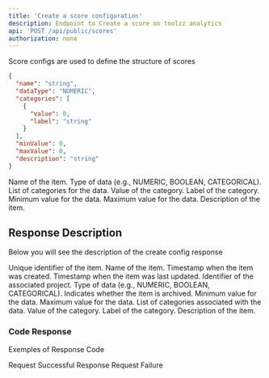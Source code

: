```yaml
---
title: 'Create a score configuration'
description: Endpoint to Create a score on toolzz analytics
api: 'POST /api/public/scores'
authorization: none
---
```

<Note>Score configs are used to define the structure of scores</Note>


<RequestExample>

```json Payload Example
{
  "name": "string",
  "dataType": "NUMERIC",
  "categories": [
    {
      "value": 0,
      "label": "string"
    }
  ],
  "minValue": 0,
  "maxValue": 0,
  "description": "string"
}
```
</RequestExample>

<Expandable title="Request">
<ResponseField name="name" type="string" required>
  Name of the item.
</ResponseField>
<ResponseField name="dataType" type="string" required>
  Type of data (e.g., NUMERIC, BOOLEAN, CATEGORICAL).
</ResponseField>
<ResponseField name="categories" type="array" required>
  List of categories for the data.
  <Expandable title="properties">
    <ResponseField name="value" type="integer" required>
      Value of the category.
    </ResponseField>
    <ResponseField name="label" type="string" required>
      Label of the category.
    </ResponseField>
  </Expandable>
</ResponseField>
<ResponseField name="minValue" type="integer" required>
  Minimum value for the data.
</ResponseField>
<ResponseField name="maxValue" type="integer" required>
  Maximum value for the data.
</ResponseField>
<ResponseField name="description" type="string" required>
  Description of the item.
</ResponseField>
</Expandable>

## Response Description 
Below you will see the description of the create config response

<ResponseField name="id" type="string" required>
  Unique identifier of the item.
</ResponseField>
<ResponseField name="name" type="string" required>
  Name of the item.
</ResponseField>
<ResponseField name="createdAt" type="date-time" required>
  Timestamp when the item was created.
</ResponseField>
<ResponseField name="updatedAt" type="date-time" required>
  Timestamp when the item was last updated.
</ResponseField>
<ResponseField name="projectId" type="string" required>
  Identifier of the associated project.
</ResponseField>
<ResponseField name="dataType" type="string" required>
  Type of data (e.g., NUMERIC, BOOLEAN, CATEGORICAL).
</ResponseField>
<ResponseField name="isArchived" type="boolean" required>
  Indicates whether the item is archived.
</ResponseField>
<ResponseField name="minValue" type="integer" required>
  Minimum value for the data.
</ResponseField>
<ResponseField name="maxValue" type="integer" required>
  Maximum value for the data.
</ResponseField>
<ResponseField name="categories" type="array" required>
  List of categories associated with the data.
  <Expandable title="properties">
    <ResponseField name="value" type="integer" required>
      Value of the category.
    </ResponseField>
    <ResponseField name="label" type="string" required>
      Label of the category.
    </ResponseField>
  </Expandable>
</ResponseField>
<ResponseField name="description" type="string" required>
  Description of the item.
</ResponseField>


### Code Response
Exemples of Response Code 

<ResponseField name="200">
  Request Successful Response
</ResponseField>

<ResponseField name="400">
  Request Failure
</ResponseField>
